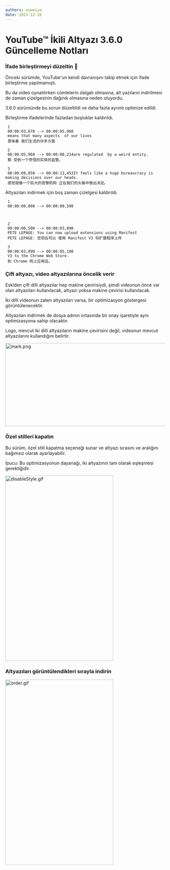 ```yaml
---
authors: ouweiya
date: 2021-12-16 
---
```



# YouTube™ İkili Altyazı 3.6.0 Güncelleme Notları

### İfade birleştirmeyi düzeltin 🎉

 Önceki sürümde, YouTube'un kendi davranışını takip etmek için ifade birleştirme yapılmamıştı.

Bu da video oynatılırken cümlelerin dalgalı olmasına, alt yazıların indirilmesi de zaman çizelgesinin dağınık olmasına neden oluyordu.

3.6.0 sürümünde bu sorun düzeltildi ve daha fazla ayrıntı optimize edildi.

Birleştirme ifadelerinde fazladan boşluklar kaldırıldı.

```
 1
 00:00:03,678 --> 00:00:05,960
 means that many aspects  of our lives
 意味着 我们生活的许多方面

 2
 00:00:05,960 --> 00:00:08,214are regulated  by a weird entity.
 都 受到一个奇怪的实体的监管。

 3
 00:00:09,050 --> 00:00:13,453It feels like a huge bureaucracy is making decisions over our heads.
 感觉就像一个巨大的官僚机构 正在我们的头脑中做出决定。
 ```

Altyazıları indirmek için boş zaman çizelgesi kaldırıldı.

```
 1
 00:00:00,000 --> 00:00:00,500



 2
 00:00:00,500 --> 00:00:03,090
 PETE LEPAGE: You can now upload extensions using Manifest
 PETE LEPAGE: 您现在可以 使用 Manifest V3 将扩展程序上传

 3
 00:00:03,090 --> 00:00:05,100
 V3 to the Chrome Web Store.
 到 Chrome 网上应用店。
 ```

### Çift altyazı, video altyazılarına öncelik verir

 Eskiden çift dilli altyazılar hep makine çevirisiydi, şimdi videonun önce var olan altyazıları kullanılacak, altyazı yoksa makine çevirisi kullanılacak.

 İki dilli videonun zaten altyazıları varsa, bir optimizasyon göstergesi görüntülenecektir.

 Altyazıları indirmek de dosya adının ortasında bir onay işaretiyle aynı optimizasyona sahip olacaktır.

<Tip>Logo, mevcut iki dilli altyazıların makine çevirisini değil, videonun mevcut altyazılarını kullandığını belirtir.</Tip>

<img src={mark} alt="mark.png" width="891" height="262" />

### Özel stilleri kapatın

 Bu sürüm, özel stili kapatma seçeneği sunar ve altyazı sırasını ve aralığını bağımsız olarak ayarlayabilir.

<Tip>İpucu: Bu optimizasyonun dayanağı, iki altyazının tam olarak eşleşmesi gerektiğidir.</Tip>

<img src={disableStyle} alt="disableStyle.gif" width="340" height="585" />

### Altyazıları görüntülendikleri sırayla indirin

<img src={order} alt="order.gif" width="340" height="585" />

<WebStore />
